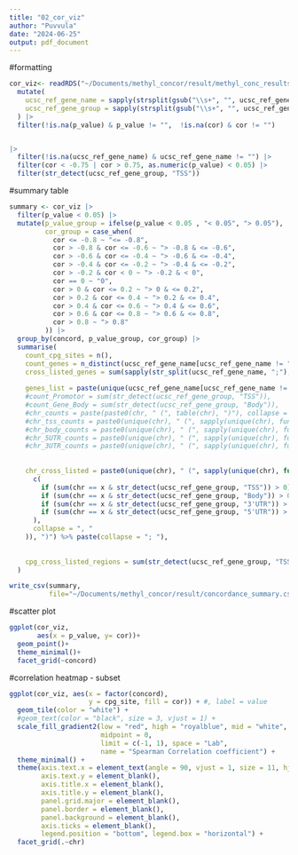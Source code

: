 ```yaml
---
title: "02_cor_viz"
author: "Puvvula"
date: "2024-06-25"
output: pdf_document
---
```


#formatting
```r
cor_viz<- readRDS("~/Documents/methyl_concor/result/methyl_conc_results.rds") |>
  mutate(
    ucsc_ref_gene_name = sapply(strsplit(gsub("\\s+", "", ucsc_ref_gene_name), ";"), function(x) paste(unique(x), collapse = "; ")),
    ucsc_ref_gene_group = sapply(strsplit(gsub("\\s+", "", ucsc_ref_gene_group), ";"), function(x) paste(unique(x), collapse = "; "))
  ) |>
  filter(!is.na(p_value) & p_value != "",  !is.na(cor) & cor != "") 


|>
  filter(!is.na(ucsc_ref_gene_name) & ucsc_ref_gene_name != "") |>
  filter(cor < -0.75 | cor > 0.75, as.numeric(p_value) < 0.05) |>
  filter(str_detect(ucsc_ref_gene_group, "TSS"))
```

#summary table
```r
summary <- cor_viz |>
  filter(p_value < 0.05) |>
  mutate(p_value_group = ifelse(p_value < 0.05 , "< 0.05", "> 0.05"),
         cor_group = case_when(
           cor <= -0.8 ~ "<= -0.8",
           cor > -0.8 & cor <= -0.6 ~ "> -0.8 & <= -0.6",
           cor > -0.6 & cor <= -0.4 ~ "> -0.6 & <= -0.4",
           cor > -0.4 & cor <= -0.2 ~ "> -0.4 & <= -0.2",
           cor > -0.2 & cor < 0 ~ "> -0.2 & < 0",
           cor == 0 ~ "0",
           cor > 0 & cor <= 0.2 ~ "> 0 & <= 0.2",
           cor > 0.2 & cor <= 0.4 ~ "> 0.2 & <= 0.4",
           cor > 0.4 & cor <= 0.6 ~ "> 0.4 & <= 0.6",
           cor > 0.6 & cor <= 0.8 ~ "> 0.6 & <= 0.8",
           cor > 0.8 ~ "> 0.8"
         )) |>
  group_by(concord, p_value_group, cor_group) |>
  summarise(
    count_cpg_sites = n(),
    count_genes = n_distinct(ucsc_ref_gene_name[ucsc_ref_gene_name != ""]),
    cross_listed_genes = sum(sapply(str_split(ucsc_ref_gene_name, ";"), function(x) length(unique(x)) > 1 && length(unique(x)) == length(x))),
    
    genes_list = paste(unique(ucsc_ref_gene_name[ucsc_ref_gene_name != ""]), collapse = ";"),
    #count_Promotor = sum(str_detect(ucsc_ref_gene_group, "TSS")),
    #count_Gene_Body = sum(str_detect(ucsc_ref_gene_group, "Body")),
    #chr_counts = paste(paste0(chr, " (", table(chr), ")"), collapse = "; "),
    #chr_tss_counts = paste0(unique(chr), " (", sapply(unique(chr), function(x) sum(chr == x & str_detect(ucsc_ref_gene_group, "TSS"))), ")") %>% paste(collapse = "; "),
    #chr_body_counts = paste0(unique(chr), " (", sapply(unique(chr), function(x) sum(chr == x & str_detect(ucsc_ref_gene_group, "Body"))), ")") %>% paste(collapse = "; "),
    #chr_5UTR_counts = paste0(unique(chr), " (", sapply(unique(chr), function(x) sum(chr == x & str_detect(ucsc_ref_gene_group, "5'UTR"))), ")") %>% paste(collapse = "; "),
    #chr_3UTR_counts = paste0(unique(chr), " (", sapply(unique(chr), function(x) sum(chr == x & str_detect(ucsc_ref_gene_group, "3'UTR"))), ")") %>% paste(collapse = "; "),
    
    
    chr_cross_listed = paste0(unique(chr), " (", sapply(unique(chr), function(x) paste(
      c(
        if (sum(chr == x & str_detect(ucsc_ref_gene_group, "TSS")) > 0) paste0("TSS: ", sum(chr == x & str_detect(ucsc_ref_gene_group, "TSS"))),
        if (sum(chr == x & str_detect(ucsc_ref_gene_group, "Body")) > 0) paste0("Body: ", sum(chr == x & str_detect(ucsc_ref_gene_group, "Body"))),
        if (sum(chr == x & str_detect(ucsc_ref_gene_group, "3'UTR")) > 0) paste0("3UTR: ", sum(chr == x & str_detect(ucsc_ref_gene_group, "3'UTR"))),
        if (sum(chr == x & str_detect(ucsc_ref_gene_group, "5'UTR")) > 0) paste0("5UTR: ", sum(chr == x & str_detect(ucsc_ref_gene_group, "5'UTR")))
      ),
      collapse = ", "
    )), ")") %>% paste(collapse = "; "),
    
    
    cpg_cross_listed_regions = sum(str_detect(ucsc_ref_gene_group, "TSS") + str_detect(ucsc_ref_gene_group, "Body") + str_detect(ucsc_ref_gene_group, "3UTR") + str_detect(ucsc_ref_gene_group, "5UTR") > 1)
  )

write_csv(summary,
          file="~/Documents/methyl_concor/result/concordance_summary.csv")
```


#scatter plot
```r
ggplot(cor_viz,
       aes(x = p_value, y= cor))+
  geom_point()+
  theme_minimal()+
  facet_grid(~concord)
```

#correlation heatmap - subset
```r
ggplot(cor_viz, aes(x = factor(concord), 
                    y = cpg_site, fill = cor)) + #, label = value
  geom_tile(color = "white") +
  #geom_text(color = "black", size = 3, vjust = 1) +
  scale_fill_gradient2(low = "red", high = "royalblue", mid = "white",
                       midpoint = 0,
                       limit = c(-1, 1), space = "Lab",
                       name = "Spearman Correlation coefficient") +
  theme_minimal() +
  theme(axis.text.x = element_text(angle = 90, vjust = 1, size = 11, hjust = 1),
        axis.text.y = element_blank(),
        axis.title.x = element_blank(),
        axis.title.y = element_blank(),
        panel.grid.major = element_blank(),
        panel.border = element_blank(),
        panel.background = element_blank(),
        axis.ticks = element_blank(),
        legend.position = "bottom", legend.box = "horizontal") +
  facet_grid(.~chr)
```





